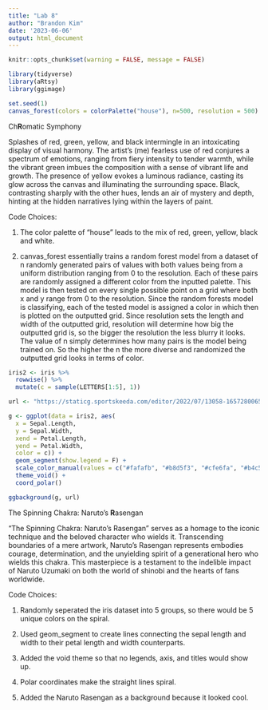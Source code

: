 ---
title: "Lab 8"
author: "Brandon Kim"
date: '2023-06-06'
output: html_document
---

```{r setup, include=FALSE}
knitr::opts_chunk$set(warning = FALSE, message = FALSE) 
```

```{r}
library(tidyverse)
library(aRtsy)
library(ggimage)
```

```{r}
set.seed(1)
canvas_forest(colors = colorPalette("house"), n=500, resolution = 500)
```

Ch**R**omatic Symphony

Splashes of red, green, yellow, and black intermingle in an intoxicating display of visual harmony. The artist's (me) fearless use of red conjures a spectrum of emotions, ranging from fiery intensity to tender warmth, while the vibrant green imbues the composition with a sense of vibrant life and growth. The presence of yellow evokes a luminous radiance, casting its glow across the canvas and illuminating the surrounding space. Black, contrasting sharply with the other hues, lends an air of mystery and depth, hinting at the hidden narratives lying within the layers of paint.

Code Choices:

1.  The color palette of "house" leads to the mix of red, green, yellow, black and white.

2.  canvas_forest essentially trains a random forest model from a dataset of n randomly generated pairs of values with both values being from a uniform distribution ranging from 0 to the resolution. Each of these pairs are randomly assigned a different color from the inputted palette. This model is then tested on every single possible point on a grid where both x and y range from 0 to the resolution. Since the random forests model is classifying, each of the tested model is assigned a color in which then is plotted on the outputted grid. Since resolution sets the length and width of the outputted grid, resolution will determine how big the outputted grid is, so the bigger the resolution the less blurry it looks. The value of n simply determines how many pairs is the model being trained on. So the higher the n the more diverse and randomized the outputted grid looks in terms of color.

```{r}
iris2 <- iris %>%
  rowwise() %>%
  mutate(c = sample(LETTERS[1:5], 1))
```

```{r}
url <- "https://staticg.sportskeeda.com/editor/2022/07/13058-16572800653106.png?w=840"
```

```{r}
g <- ggplot(data = iris2, aes(
  x = Sepal.Length, 
  y = Sepal.Width, 
  xend = Petal.Length,
  yend = Petal.Width,
  color = c)) +
  geom_segment(show.legend = F) +
  scale_color_manual(values = c("#fafafb", "#b8d5f3", "#cfe6fa", "#b4c5e1", "#d4e1ed")) +
  theme_void() +
  coord_polar() 

ggbackground(g, url)
```

The Spinning Chakra: Naruto's **R**asengan

"The Spinning Chakra: Naruto's Rasengan" serves as a homage to the iconic technique and the beloved character who wields it. Transcending boundaries of a mere artwork, Naruto's Rasengan represents embodies courage, determination, and the unyielding spirit of a generational hero who wields this chakra. This masterpiece is a testament to the indelible impact of Naruto Uzumaki on both the world of shinobi and the hearts of fans worldwide.

Code Choices:

1.  Randomly seperated the iris dataset into 5 groups, so there would be 5 unique colors on the spiral.

2.  Used geom_segment to create lines connecting the sepal length and width to their petal length and width counterparts.

3.  Added the void theme so that no legends, axis, and titles would show up.

4.  Polar coordinates make the straight lines spiral.

5.  Added the Naruto Rasengan as a background because it looked cool.

